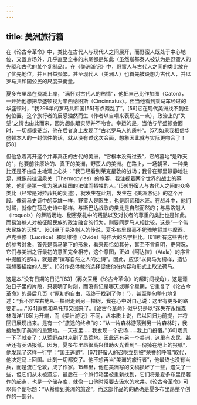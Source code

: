 ```yaml
---
---
---
```

title: 美洲旅行箱
---




在《论古今革命》中，类比在古代人与现代人之间展开，而野蛮人既处于中心地位，又置身场外，几乎直至全书的末尾都是如此（虽然斯基泰人被认为是野蛮人的先驱和古代的某个复制品）。在《美洲游记》中，野蛮人与古代人之间的类比放在了优先地位，并且日益频繁。甚至现代人（美洲人）也首先被设想为古代人，并以罗马共和国公民的尺度来衡量。

夏多布里昂在费城上岸，“满怀对古代人的热情”，他把自己比作加图（Caton），一开始他想把华盛顿视为辛西纳图斯（Cincinnatus）。但当他看到乘马车经过的华盛顿时，“我296年的罗马共和国[55]有点紊乱了”。[56]它在现代美洲找不到任何位置。这个旅行者的反感油然而生（作者以自嘲来表现这一点），政治上的“失望”之情也由此而来，因为想象跟实际并不吻合。幸运的是，当他与华盛顿会面时，一切都很妥当，他在后者身上发现了“古老罗马人的质朴”。[57]如果我相信华盛顿本人的一封信件的话，就从没有过这次会面，想象因此就与实际更吻合了！[58]

但他急着离开这个并非真正的古代的美洲，“它根本没有过去”，它的墓地“是昨天的”，他要前往原始的、真正的美洲，野蛮人的美洲。在路上，一场朝圣、一种类比还是不由自主地涌上心头：“我已经看到莱克星敦的战场；我曾在那里静静地驻足，就像前往温泉关（Thermopyles）的旅客，我注视着两个世界的战士的墓地，他们是第一批为服从祖国的法律而牺牲的人。”[59]野蛮人与古代人之间的众多类比（经常是对拉菲托的复述），就发生在此刻，发生在《美洲游记》的这个片段。像荷马史诗中的英雄一样，野蛮人是医生，也是厨师和木匠。在战斗中，他们对骂，就像在荷马史诗中那样。与斯巴达战歌的类比是自然而然的；与易洛魁人（Iroquois）的舞蹈场地、秘密祭礼中的残酷以及对长者的尊重的类比也是如此。而易洛魁人对被征服民族的政治融合的行为，则要同罗马人相比较，这是“一个伟大民族的天性”。[60]至于易洛魁人的传说，夏多布里昂毫不犹豫地将其与摩西、卢克莱修（Lucrèce）和奥维德（Ovide）等伟大的名字相比。[61]所有这些古代的参考对象，首先是荷马笔下的形象，看来都恰如其分，甚至不言自明，更何况，它们与美洲之行最初的意图完全相符，这个意图，正如《阿达拉》（Atala）的序言中提醒的那样，就是要“撰写自然之人的史诗”。因此，应该“以荷马为榜样，造访我想要描绘的人民”。[62]作品体裁的选择促使他在内容和形式上取法荷马。

这是本“没有日期的日记”[63]（再次采用《论古今革命》的超时间视角），这是漂泊日子里的片段，只表明了时刻，而没有记是哪天或哪个星期，它重复了《论古今革命》的最后几页（“原初的自由，我终于找到了你！”），甚至整句整句地复述：“我不辨左右地从一棵树走到另一棵树，我在心中对自己说：这里有更多的路要走……”[64]遐想和乌托邦又回来了。《论古今革命》似乎只是以“迷失在永恒森林海洋”[65]为开端，而《美洲游记》不同，从本质上说，它以回归为前提，并将回归展现出来。是有一个“旅途的终点”的：“从一片森林游荡到另一片森林时，我接触到了美洲的垦荒地。一天夜里……我发现一个农场……我上门投宿。”[66]场景一下子就变了：从荒野森林来到了垦荒地。因此还有另一个美洲，这里有农民，甚至还有英语报纸。因为，夏多布里昂很高兴借助火光看到“一份掉在地上的报纸”，他发现了这样一行字：“国王逃跑”。[67]野蛮人的召唤立刻被“荣誉的呼喊”取代，他决定马上回国。此刻一切都变了。他不想再当“美洲的旅行者”，他最终也没有当兵，而是流亡伦敦，成了作家。15年里，他在美洲写的文稿损坏了一些，遗失了一些，但它们从未被遗忘，最后在一个旅行箱里被重新找到，它们将是夏多布里昂著作的起点，也是一个储存库，就像一口他时常要去汲水的水井。《论古今革命》可以有个副标题：“从希腊到美洲的旅途”，而这部作品的的确确是夏多布里昂整个创作的一部分。